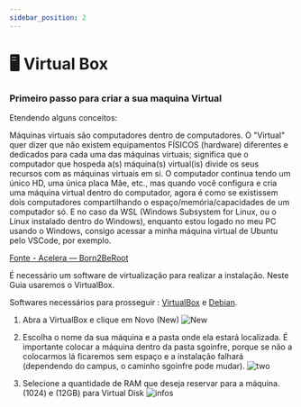 ```yaml
---
sidebar_position: 2
---
```

# 🖥️ Virtual Box

### Primeiro passo para criar a sua maquina Virtual

Etendendo alguns conceitos:

Máquinas virtuais são computadores dentro de computadores. O "Virtual" quer dizer que não existem equipamentos FÍSICOS (hardware) diferentes e dedicados para cada uma das máquinas virtuais; significa que o computador que hospeda a(s) máquina(s) virtual(is) divide os seus recursos com as máquinas virtuais em si. O computador continua tendo um único HD, uma única placa Mãe, etc., mas quando você configura e cria uma máquina virtual dentro do computador, agora é como se existissem dois computadores compartilhando o espaço/memória/capacidades de um computador só. E no caso da WSL (Windows Subsystem for Linux, ou o Linux instalado dentro do Windows), enquanto estou logado no meu PC usando o Windows, consigo acessar a minha máquina virtual de Ubuntu pelo VSCode, por exemplo.

[Fonte - Acelera — Born2BeRoot](https://rodsmade.notion.site/Acelera-Born2BeRoot-99adac7a7bdc4bbf81b4eaf977625d5c)

É necessário um software de virtualização para realizar a instalação. Neste Guia usaremos o VirtualBox.

Softwares necessários para prosseguir : [VirtualBox](https://www.virtualbox.org/) e [Debian](https://www.debian.org/download.en.html).

1. Abra a VirtualBox e clique em Novo (New)
![New](./img/new.png)

2.  Escolha o nome da sua máquina e a pasta onde ela estará localizada. É importante colocar a máquina dentro da pasta sgoinfre, porque se não a colocarmos lá ficaremos sem espaço e a instalação falhará (dependendo do campus, o caminho sgoinfre pode mudar).
![two](./img/two.png)

3. Selecione a quantidade de RAM que deseja reservar para a máquina. (1024) e (12GB) para Virtual Disk
![infos](./img/infos.png)